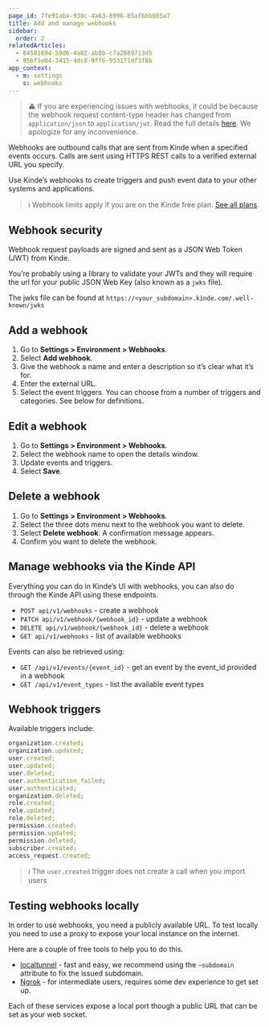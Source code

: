 ```yaml
---
page_id: 7fe91aba-930c-4a63-8996-85af6bb605a7
title: Add and manage webhooks
sidebar:
  order: 2
relatedArticles:
  - 84581694-59d6-4a02-ab8b-c7a2889713d5
  - 95bf5e04-3415-4dc8-9ff6-953171df3f8b
app_context:
  - m: settings
    s: webhooks
---
```


> ⚠️ If you are experiencing issues with webhooks, it could be because the webhook request content-type header has changed from `application/json` to `application/jwt`. Read the full details [here](https://kinde.notion.site/Important-notice-for-webhooks-users-7fcf184faece41368603e513267dffc6). We apologize for any inconvenience.

Webhooks are outbound calls that are sent from Kinde when a specified events occurs. Calls are sent using HTTPS REST calls to a verified external URL you specify.

Use Kinde’s webhooks to create triggers and push event data to your other systems and applications.

> ℹ️ Webhook limits apply if you are on the Kinde free plan. [See all plans](https://kinde.com/pricing/).

## Webhook security

Webhook request payloads are signed and sent as a JSON Web Token (JWT) from Kinde.

You’re probably using a library to validate your JWTs and they will require the url for your public JSON Web Key (also known as a `jwks` file).

The jwks file can be found at `https://<your_subdomain>.kinde.com/.well-known/jwks`

## Add a webhook

1. Go to **Settings > Environment > Webhooks**.
2. Select **Add webhook**.
3. Give the webhook a name and enter a description so it’s clear what it’s for.
4. Enter the external URL.
5. Select the event triggers. You can choose from a number of triggers and categories. See below for definitions.

## Edit a webhook

1. Go to **Settings > Environment > Webhooks**.
2. Select the webhook name to open the details window.
3. Update events and triggers.
4. Select **Save**.

## Delete a webhook

1. Go to **Settings > Environment > Webhooks**.
2. Select the three dots menu next to the webhook you want to delete.
3. Select **Delete webhook**. A confirmation message appears.
4. Confirm you want to delete the webhook.

## Manage webhooks via the Kinde API

Everything you can do in Kinde’s UI with webhooks, you can also do through the Kinde API using these endpoints.

- `POST api/v1/webhooks` - create a webhook
- `PATCH api/v1/webhook/{webhook_id}` - update a webhook
- `DELETE api/v1/webhook/{webhook_id}` - delete a webhook
- `GET api/v1/webhooks` - list of available webhooks

Events can also be retrieved using:

- `GET /api/v1/events/{event_id}` - get an event by the event_id provided in a webhook
- `GET /api/v1/event_types` - list the available event types

## Webhook triggers

Available triggers include:

```jsx
organization.created;
organization.updated;
user.created;
user.updated;
user.deleted;
user.authentication_failed;
user.authenticated;
organization.deleted;
role.created;
role.updated;
role.deleted;
permission.created;
permission.updated;
permission.deleted;
subscriber.created;
access_request.created;
```

> ℹ️ The `user.created` trigger does not create a call when you import users

## Testing webhooks locally

In order to use webhooks, you need a publicly available URL. To test locally you need to use a proxy to expose your local instance on the internet.

Here are a couple of free tools to help you to do this.

- [localtunnel](https://theboroer.github.io/localtunnel-www/) - fast and easy, we recommend using the `—subdomain` attribute to fix the issued subdomain.
- [Ngrok](https://ngrok.com/) - for intermediate users, requires some dev experience to get set up.

Each of these services expose a local port though a public URL that can be set as your web socket.
